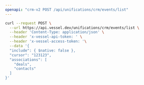 ```yaml
---
openapi: "crm-v2 POST /api/unifications/crm/events/list"
---
```


<RequestExample>

```bash Request
curl --request POST \
  --url https://api.vessel.dev/unifications/crm/events/list \
  --header 'Content-Type: application/json' \
  --header 'x-vessel-api-token: ' \
  --header 'x-vessel-access-token: '\
  --data '{
  "include": { $native: false },
  "cursor": "123123",
  "associations": [
    "deals",
    "contacts"
  ]
}'
```

</RequestExample>


